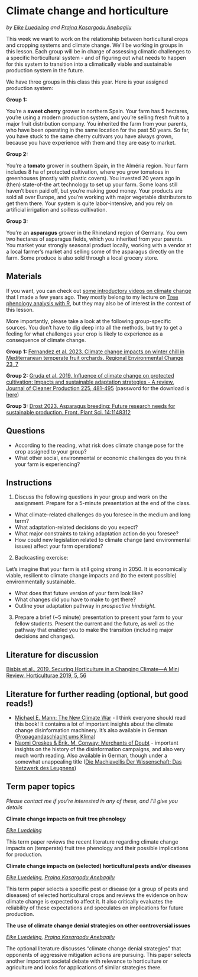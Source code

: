 # Climate change and horticulture
*by [Eike Luedeling](https://www.gartenbauwissenschaften.uni-bonn.de/en/staff/eike-luedeling) and [Prajna Kasargodu Anebagilu](https://www.gartenbauwissenschaften.uni-bonn.de/en/staff/prajna-kasargodu-anebagilu)*

This week we want to work on the relationship between horticultural crops and cropping systems and climate change. We'll be working in groups in this lesson. Each group will be in charge of assessing climatic challenges to a specific horticultural system - and of figuring out what needs to happen for this system to transition into a climatically viable and sustainable production system in the future.

We have three groups in this class this year. Here is your assigned production system:

**Group 1:**

You're a **sweet cherry** grower in northern Spain. Your farm has 5 hectares, you're using a modern production system, and you're selling fresh fruit to a major fruit distribution company. You inherited the farm from your parents, who have been operating in the same location for the past 50 years. So far, you have stuck to the same cherry cultivars you have always grown, because you have experience with them and they are easy to market.

**Group 2:**

You're a **tomato** grower in southern Spain, in the Alméria region. Your farm includes 8 ha of protected cultivation, where you grow tomatoes in greenhouses (mostly with plastic covers). You invested 20 years ago in (then) state-of-the art technology to set up your farm. Some loans still haven't been paid off, but you're making good money. Your products are sold all over Europe, and you're working with major vegetable distributors to get them there. Your system is quite labor-intensive, and you rely on artificial irrigation and soilless cultivation.

**Group 3:**

You're an **asparagus** grower in the Rhineland region of Germany. You own two hectares of asparagus fields, which you inherited from your parents. You market your strongly seasonal product locally, working with a vendor at a local farmer's market and selling some of the asparagus directly on the farm. Some produce is also sold through a local grocery store.


## Materials

If you want, you can check out [some introductory videos on climate change](https://hortibonn.github.io/Tree-Phenology/climate-change-and-impact-projection.html) that I made a few years ago. They mostly belong to my lecture on [Tree phenology analysis with R](https://hortibonn.github.io/Tree-Phenology/), but they may also be of interest in the context of this lesson.

More importantly, please take a look at the following group-specific sources. You don't have to dig deep into all the methods, but try to get a feeling for what challenges your crop is likely to experience as a consequence of climate change.

**Group 1:** [Fernandez et al. 2023. Climate change impacts on winter chill in Mediterranean temperate fruit orchards. Regional Environmental Change 23, 7](https://link.springer.com/article/10.1007/s10113-022-02006-x)

**Group 2:** [Gruda et al. 2019. Influence of climate change on protected cultivation: Impacts and sustainable adaptation strategies - A review. Journal of Cleaner Production 225, 481-495](https://uni-bonn.sciebo.de/s/UiwIaaKAeOv8MX3) (password for the download is [here](https://ecampus.uni-bonn.de/goto_ecampus_copa_3530257.html))

**Group 3:** [Drost 2023. Asparagus breeding: Future research needs for sustainable production. Front. Plant Sci. 14:1148312](https://www.frontiersin.org/articles/10.3389/fpls.2023.1148312/full)


## Questions

* According to the reading, what risk does climate change pose for the crop assigned to your group?
* What other social, environmental or economic challenges do you think your farm is experiencing?

## Instructions

1) Discuss the following questions in your group and work on the assignment. Prepare for a 5-minute presentation at the end of the class.

*	What climate-related challenges do you foresee in the medium and long term?
*	What adaptation-related decisions do you expect?
* What major constraints to taking adaptation action do you foresee?
*	How could new legislation related to climate change (and environmental issues) affect your farm operations?

2) Backcasting exercise:

Let's imagine that your farm is still going strong in 2050. It is economically viable, resilient to climate change impacts and (to the extent possible) environmentally sustainable.

*	What does that future version of your farm look like?
* What changes did you have to make to get there?
* Outline your adaptation pathway in *prospective hindsight*.

3) Prepare a brief (~5 minute) presentation to present your farm to your fellow students. Present the current and the future, as well as the pathway that enabled you to make the transition (including major decisions and changes).


## Literature for discussion

[Bisbis et al., 2019. Securing Horticulture in a Changing Climate—A Mini Review. Horticulturae 2019, 5, 56](https://doi.org/10.3390/horticulturae5030056)


## Literature for further reading (optional, but good reads!)

- [Michael E. Mann: The New Climate War](https://en.wikipedia.org/wiki/The_New_Climate_War) - I think everyone should read this book! It contains a lot of important insights about the climate change disinformation machinery. It's also available in German ([Propagandaschlacht ums Klima](http://www.solar-buch.de/mann-propagandaschlacht-2021))
- [Naomi Oreskes & Erik. M. Conway: Merchants of Doubt](https://en.wikipedia.org/wiki/Merchants_of_Doubt) - important insights on the history of the disinformation campaigns, and also very much worth reading. Also available in German, though under a somewhat unappealing title ([Die Machiavellis Der Wissenschaft: Das Netzwerk des Leugnens](https://www.zvab.com/9783527412112/Machiavellis-Wissenschaft-Netzwerk-Leugnens-Erlebnis-3527412115/plp))


## Term paper topics

*Please contact me if you're interested in any of these, and I'll give you details*

**Climate change impacts on fruit tree phenology**

*[Eike Luedeling](https://www.gartenbauwissenschaften.uni-bonn.de/en/staff/eike-luedeling)*

This term paper reviews the recent literature regarding climate change impacts on (temperate) fruit tree phenology and their possible implications for production.

**Climate change impacts on (selected) horticultural pests and/or diseases**

*[Eike Luedeling](https://www.gartenbauwissenschaften.uni-bonn.de/en/staff/eike-luedeling), [Prajna Kasargodu Anebagilu](https://www.gartenbauwissenschaften.uni-bonn.de/en/staff/prajna-kasargodu-anebagilu)*

This term paper selects a specific pest or disease (or a group of pests and diseases) of selected horticultural crops and reviews the evidence on how climate change is expected to affect it. It also critically evaluates the reliability of these expectations and speculates on implications for future production.

**The use of climate change denial strategies on other controversial issues**

*[Eike Luedeling](https://www.gartenbauwissenschaften.uni-bonn.de/en/staff/eike-luedeling), [Prajna Kasargodu Anebagilu](https://www.gartenbauwissenschaften.uni-bonn.de/en/staff/prajna-kasargodu-anebagilu)*

The optional literature discusses "climate change denial strategies" that opponents of aggressive mitigation actions are pursuing. This paper selects another important societal debate with relevance to horticulture or agriculture and looks for applications of similar strategies there.
